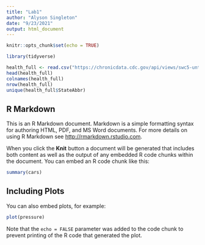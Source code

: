 ```yaml
---
title: "Lab1"
author: "Alyson Singleton"
date: "9/23/2021"
output: html_document
---
```


```r
knitr::opts_chunk$set(echo = TRUE)
```

```r
library(tidyverse)

health_full <- read.csv("https://chronicdata.cdc.gov/api/views/swc5-untb/rows.csv?accessType=DOWNLOAD&bom=true&format=true")
head(health_full)
colnames(health_full)
nrow(health_full)
unique(health_full$StateAbbr)
```

## R Markdown

This is an R Markdown document. Markdown is a simple formatting syntax for authoring HTML, PDF, and MS Word documents. For more details on using R Markdown see <http://rmarkdown.rstudio.com>.

When you click the **Knit** button a document will be generated that includes both content as well as the output of any embedded R code chunks within the document. You can embed an R code chunk like this:

```r
summary(cars)
```

## Including Plots

You can also embed plots, for example:

```r
plot(pressure)
```

Note that the `echo = FALSE` parameter was added to the code chunk to prevent printing of the R code that generated the plot.
